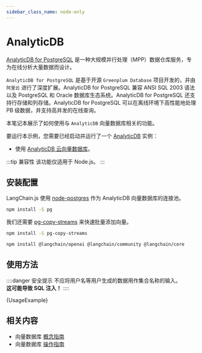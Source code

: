 ```yaml
---
sidebar_class_name: node-only
---
```



# AnalyticDB

[AnalyticDB for PostgreSQL](https://www.alibabacloud.com/help/zh/analyticdb-for-postgresql/latest/product-introduction-overview) 是一种大规模并行处理（MPP）数据仓库服务，专为在线分析大量数据而设计。

`AnalyticDB for PostgreSQL` 是基于开源 `Greenplum Database` 项目开发的，并由 `阿里云` 进行了深度扩展。AnalyticDB for PostgreSQL 兼容 ANSI SQL 2003 语法以及 PostgreSQL 和 Oracle 数据库生态系统。AnalyticDB for PostgreSQL 还支持行存储和列存储。AnalyticDB for PostgreSQL 可以在离线环境下高性能地处理 PB 级数据，并支持高并发的在线查询。

本笔记本展示了如何使用与 `AnalyticDB` 向量数据库相关的功能。

要运行本示例，您需要已经启动并运行了一个 [AnalyticDB](https://www.alibabacloud.com/help/zh/analyticdb-for-postgresql/latest/product-introduction-overview) 实例：

- 使用 [AnalyticDB 云向量数据库](https://www.alibabacloud.com/product/hybriddb-postgresql)。

:::tip 兼容性
该功能仅适用于 Node.js。
:::

## 安装配置

LangChain.js 使用 [node-postgres](https://node-postgres.com/) 作为 AnalyticDB 向量数据库的连接池。

```bash npm2yarn
npm install -S pg
```

我们还需要 [pg-copy-streams](https://github.com/brianc/node-pg-copy-streams) 来快速批量添加向量。

```bash npm2yarn
npm install -S pg-copy-streams
```


<IntegrationInstallTooltip></IntegrationInstallTooltip>

```bash npm2yarn
npm install @langchain/openai @langchain/community @langchain/core
```

## 使用方法

::::danger 安全提示
不应将用户名等用户生成的数据用作集合名称的输入。  
**这可能导致 SQL 注入！**
::::


<CodeBlock language="typescript">{UsageExample}</CodeBlock>

## 相关内容

- 向量数据库 [概念指南](/docs/concepts/#vectorstores)
- 向量数据库 [操作指南](/docs/how_to/#vectorstores)